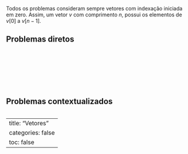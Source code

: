 Todos os problemas consideram sempre vetores com indexação iniciada em zero. Assim, um vetor $v$ com comprimento $n$, possui os elementos de $v[0]$ a $v[n-1]$.

## Problemas diretos

<!-- Contagem de positivos em vetor -->
``` .include
```

<!-- Valor mínimo em vetor -->
``` .include
```

<!-- Valor do meio no vetor -->
``` .include
```

<!-- Movimentação do mínimo para início do vetor -->
``` .include
```

<!-- Movimentação do máximo para o fim do vetor -->
``` .include
```

<!-- Preenchimento de vetor com divisores -->
``` .include
```

<!-- Vetor contém elemento -->
``` .include
```

<!-- Inserção simples em vetor -->
``` .include
```




## Problemas contextualizados

<!-- kNN dadas as distâncias -->
``` .include
```

---
title: "Vetores"
categories: false
toc: false
---
